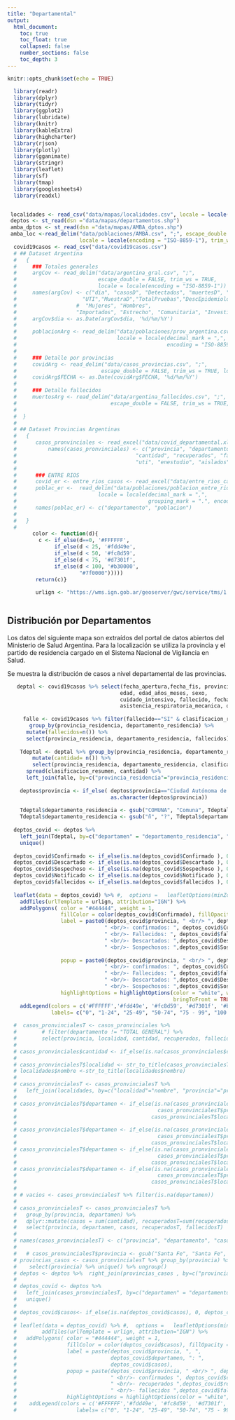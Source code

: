 ```yaml
---
title: "Departamental"
output:
  html_document:
    toc: true
    toc_float: true
    collapsed: false
    number_sections: false
    toc_depth: 3
---
```



```r
knitr::opts_chunk$set(echo = TRUE)
```

```r
  library(readr)
  library(dplyr)
  library(tidyr)
  library(ggplot2)
  library(lubridate)
  library(knitr)
  library(kableExtra)
  library(highcharter)
  library(rjson)
  library(plotly)
  library(gganimate)
  library(stringr)
  library(leaflet)
  library(sf)
  library(tmap)
  library(googlesheets4)
  library(readxl)


 localidades <- read_csv("data/mapas/localidades.csv", locale = locale(encoding = "ISO-8859-1"))
 deptos <- st_read(dsn ="data/mapas/departamentos.shp") 
 amba_dptos <- st_read(dsn ="data/mapas/AMBA_dptos.shp")
 amba_loc <-read_delim("data/poblaciones/AMBA.csv", ";", escape_double = FALSE, 
                       locale = locale(encoding = "ISO-8859-1"), trim_ws = TRUE)
  covid19casos <- read_csv("data/covid19casos.csv")
  # ## Dataset Argentina
  #   {  
  #     ### Totales generales
  #     argCov <- read_delim("data/argentina_gral.csv", ";", 
  #                          escape_double = FALSE, trim_ws = TRUE, 
  #                          locale = locale(encoding = "ISO-8859-1"))
  #     names(argCov) <- c("dia", "casosD", "Detectados", "muertesD", "Fallecidos", "Recuperados",
  #                     "UTI","MuestraD","TotalPruebas","DescEpidemiologia", "DescTest", "Descartados", 
  #                   #  "Mujeres", "Hombres", 
  #                   "Importados", "Estrecho", "Comunitaria", "Investigacion", "InicioSint")
  #     argCov$dia <- as.Date(argCov$dia, '%d/%m/%Y')
  #     
  #     poblacionArg <- read_delim("data/poblaciones/prov_argentina.csv", ";", escape_double = FALSE,
  #                                locale = locale(decimal_mark = ",", grouping_mark = ".",
  #                                                encoding = "ISO-8859-1"), trim_ws = TRUE)
  #      
  #     ### Detalle por provincias
  #     covidArg <- read_delim("data/casos_provincias.csv", ";", 
  #                           escape_double = FALSE, trim_ws = TRUE, locale = locale(encoding = "ISO-8859-1"))
  #     covidArg$FECHA <- as.Date(covidArg$FECHA, '%d/%m/%Y')
  #   
  #     ### Detalle fallecidos
  #     muertosArg <- read_delim("data/argentina_fallecidos.csv", ";", 
  #                              escape_double = FALSE, trim_ws = TRUE, locale = locale(encoding = "ISO-8859-1"))
  #     
  #  }
  # 
  # ## Dataset Provincias Argentinas
  #   {
  #      casos_pronvinciales <- read_excel("data/covid_departamental.xlsx")
  #          names(casos_pronvinciales) <- c("provincia", "departamento",  "localidad","fecha",
  #                                      "cantidad", "recuperados", "fallecidos", "internados", 
  #                                      "uti", "enestudio", "aislados", "estudiados", "descartados")
  # 
  #      ### ENTRE RIOS
  #      covid_er <- entre_rios_casos <- read_excel("data/entre_rios_casos.xlsx")
  #      poblac_er <-  read_delim("data/poblaciones/poblacion_entre_rios.csv",  ";", escape_double = FALSE, 
  #                          locale = locale(decimal_mark = ",", 
  #                                          grouping_mark = ".", encoding = "ISO-8859-1"), trim_ws = TRUE)
  #      names(poblac_er) <- c("departamento", "poblacion")
  #      
  #   }
  # 
        color <- function(d){
          c <- if_else(d==0, '#FFFFFF',
               if_else(d < 25, '#fdd49e',
               if_else(d < 50, '#fc8d59',
               if_else(d < 75, '#d7301f',
               if_else(d < 100, '#b30000',
                       "#7f0000")))))
         return(c)}
  
         urlign <- "https://wms.ign.gob.ar/geoserver/gwc/service/tms/1.0.0/capabaseargenmap@EPSG%3A3857@png/{z}/{x}/{-y}.png"
      
```

<!-- # Departamental -->

## Distribución por Departamentos
Los datos del siguiente mapa son extraídos del portal de datos abiertos del Ministerio de Salud Argentina. Para la localización se utiliza la provincia y el partido de residencia cargado en el Sistema Nacional de Vigilancia en Salud.

Se muestra la distribución de casos a nivel departamental de las provincias.

```r

   deptal <- covid19casos %>% select(fecha_apertura,fecha_fis, provincia_residencia, departamento_residencia,
                                    edad, edad_años_meses, sexo,
                                    cuidado_intensivo, fallecido, fecha_cuidado_intensivo, asistencia_respiratoria_mecanica,
                                    asistencia_respiratoria_mecanica, origen_financiamiento, clasificacion_resumen)
   
     falle <- covid19casos %>% filter(fallecido=="SI" & clasificacion_resumen=="Confirmado") %>%
       group_by(provincia_residencia, departamento_residencia) %>% 
      mutate(fallecidos=n()) %>% 
      select(provincia_residencia, departamento_residencia, fallecidos) 
    
    Tdeptal <- deptal %>% group_by(provincia_residencia, departamento_residencia, clasificacion_resumen) %>% 
        mutate(cantidad= n()) %>%
        select(provincia_residencia, departamento_residencia, clasificacion_resumen, cantidad) %>%   unique() %>% 
      spread(clasificacion_resumen, cantidad) %>% 
      left_join(falle, by=c("provincia_residencia"="provincia_residencia","departamento_residencia"="departamento_residencia" ))
    
    deptos$provincia <- if_else( deptos$provincia=="Ciudad Autónoma de Buenos Aires", "CABA",  
                                 as.character(deptos$provincia))
    
    Tdeptal$departamento_residencia <- gsub("COMUNA", "Comuna", Tdeptal$departamento_residencia)
    Tdeptal$departamento_residencia <- gsub("ñ", "?", Tdeptal$departamento_residencia)
    
  deptos_covid <- deptos %>%  
    left_join(Tdeptal, by=c("departamen" = "departamento_residencia", "provincia"="provincia_residencia")) %>% 
    unique()
  
  deptos_covid$Confirmado <- if_else(is.na(deptos_covid$Confirmado ), 0, as.double(deptos_covid$Confirmado))
  deptos_covid$Descartado <- if_else(is.na(deptos_covid$Descartado ), 0, as.double(deptos_covid$Descartado))
  deptos_covid$Sospechoso <- if_else(is.na(deptos_covid$Sospechoso ), 0, as.double(deptos_covid$Sospechoso))
  deptos_covid$Notificado <- if_else(is.na(deptos_covid$Notificado ), 0, as.double(deptos_covid$Notificado))
  deptos_covid$fallecidos <- if_else(is.na(deptos_covid$fallecidos ), 0, as.double(deptos_covid$fallecidos))
  
  leaflet(data = deptos_covid) %>% #,  options =   leafletOptions(minZoom = 5)) %>%
    addTiles(urlTemplate = urlign, attribution="IGN") %>% 
    addPolygons( color = "#444444", weight = 1,
                 fillColor = color(deptos_covid$Confirmado), fillOpacity = 0.6,
                 label = paste0(deptos_covid$provincia, " <br/> ", deptos_covid$departamen,
                               " <br/>- confirmados: ", deptos_covid$Confirmado,
                               " <br/>- Fallecidos: ", deptos_covid$fallecidos,
                               " <br/>- Descartados: ",deptos_covid$Descartado,
                               " <br/>- Sospechosos: ",deptos_covid$Sospechoso),
                 
                 popup = paste0(deptos_covid$provincia, " <br/> ", deptos_covid$departamen,
                               " <br/>- confirmados: ", deptos_covid$Confirmado,
                               " <br/>- Fallecidos: ", deptos_covid$fallecidos,
                               " <br/>- Descartados: ",deptos_covid$Descartado,
                               " <br/>- Sospechosos: ",deptos_covid$Sospechoso),
                 highlightOptions = highlightOptions(color = "white", weight = 2,
                                                     bringToFront = TRUE))  %>% 
    addLegend(colors = c('#FFFFFF','#fdd49e', '#fc8d59', '#d7301f', '#b30000', '#7f0000'), 
              labels= c("0", "1-24", "25-49", "50-74", "75 - 99", "100 o más"), position ="bottomright") 
  
  #  casos_pronvincialesT <- casos_pronvinciales %>% 
  #        # filter(departamento != "TOTAL GENERAL") %>%  
  #        select(provincia, localidad, cantidad, recuperados, fallecidos) 
  # 
  # casos_pronvinciales$cantidad <- if_else(is.na(casos_pronvinciales$cantidad), 0, casos_pronvinciales$cantidad)
  #     
  # casos_pronvincialesT$localidad <- str_to_title(casos_pronvincialesT$localidad)
  # localidades$nombre <-str_to_title(localidades$nombre) 
  # 
  # casos_pronvincialesT <- casos_pronvincialesT %>% 
  #   left_join(localidades, by=c("localidad"="nombre", "provincia"="provincia")) %>% unique()
  # 
  # casos_pronvincialesT$departamen <- if_else(is.na(casos_pronvincialesT$departamen)&
  #                                             casos_pronvincialesT$provincia=="Buenos Aires",
  #                                           casos_pronvincialesT$localidad, casos_pronvincialesT$departamen)
  # 
  # casos_pronvincialesT$departamen <- if_else(is.na(casos_pronvincialesT$departamen)&
  #                                             casos_pronvincialesT$provincia=="Ciudad Autónoma de Buenos Aires",
  #                                           casos_pronvincialesT$localidad, casos_pronvincialesT$departamen)
  # casos_pronvincialesT$departamen <- if_else(is.na(casos_pronvincialesT$departamen)&
  #                                             casos_pronvincialesT$provincia=="Tucumán",
  #                                           casos_pronvincialesT$localidad, casos_pronvincialesT$departamen)
  # casos_pronvincialesT$departamen <- if_else(is.na(casos_pronvincialesT$departamen)&
  #                                             casos_pronvincialesT$provincia=="Santiago del Estero",
  #                                           casos_pronvincialesT$localidad, casos_pronvincialesT$departamen)
  # 
  # # vacios <- casos_pronvincialesT %>% filter(is.na(departamen))
  # 
  # casos_pronvincialesT <- casos_pronvincialesT %>%
  #   group_by(provincia, departamen) %>% 
  #   dplyr::mutate(casos = sum(cantidad), recuperadosT=sum(recuperados), fallecidosT=sum(fallecidos)) %>% 
  #   select(provincia, departamen, casos, recuperadosT, fallecidosT)
  # 
  # names(casos_pronvincialesT) <- c("provincia", "departamento", "casos", "recuperados", "fallecidos")
  # 
  #   # casos_pronvincialesT$provincia <- gsub("Santa Fe", "Santa Fe", casos_pronvincialesT$provincia)
  # provincias_casos <- casos_pronvincialesT %>% group_by(provincia) %>% 
  #    select(provincia) %>% unique() %>% ungroup()
  # deptos <- deptos %>%  right_join(provincias_casos , by=c("provincia"="provincia"))
  # 
  # deptos_covid <- deptos %>%  
  #   left_join(casos_pronvincialesT, by=c("departamen" = "departamento", "provincia"="provincia")) %>% 
  #   unique()
  # 
  # deptos_covid$casos<- if_else(is.na(deptos_covid$casos), 0, deptos_covid$casos)
  #    
  # leaflet(data = deptos_covid) %>% #,  options =   leafletOptions(minZoom = 5)) %>%
  #        addTiles(urlTemplate = urlign, attribution="IGN") %>% 
  #   addPolygons( color = "#444444", weight = 1,
  #                fillColor = color(deptos_covid$casos), fillOpacity = 0.6,
  #                label = paste(deptos_covid$provincia, ", ",
  #                              deptos_covid$departamen, ": ", 
  #                              deptos_covid$casos),
  #                popup = paste(deptos_covid$provincia, " <br/> ", deptos_covid$departamen,
  #                              " <br/>- confirmados ", deptos_covid$casos,
  #                              " <br/>- recuperados ",deptos_covid$recuperados,
  #                              " <br/>- fallecidos ",deptos_covid$fallecidos),
  #                highlightOptions = highlightOptions(color = "white", weight = 2, bringToFront = TRUE))  %>% 
  #    addLegend(colors = c('#FFFFFF','#fdd49e', '#fc8d59', '#d7301f', '#b30000', '#7f0000'), 
  #                   labels= c("0", "1-24", "25-49", "50-74", "75 - 99", "100 o más"), position ="bottomright") 
  
             
```




